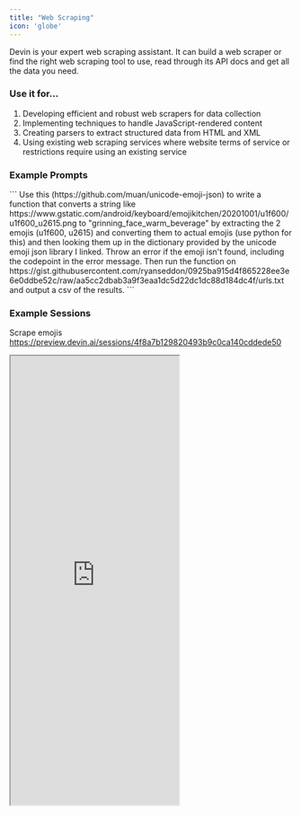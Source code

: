 ```yaml
---
title: "Web Scraping"
icon: 'globe'
---
```


Devin is your expert web scraping assistant. It can build a web scraper or find the right web scraping tool to use, read through its API docs and get all the data you need. 

### Use it for…
1. Developing efficient and robust web scrapers for data collection
2. Implementing techniques to handle JavaScript-rendered content
3. Creating parsers to extract structured data from HTML and XML
4. Using existing web scraping services where website terms of service or restrictions require using an existing service

### Example Prompts

<AccordionGroup>
  <Accordion title="Scrape emojis">
  ```
    Use this (https://github.com/muan/unicode-emoji-json) to write a function that converts a string like https://www.gstatic.com/android/keyboard/emojikitchen/20201001/u1f600/u1f600_u2615.png to "grinning_face_warm_beverage" by extracting the 2 emojis (u1f600, u2615) and converting them to actual emojis (use python for this) and then looking them up in the dictionary provided by the unicode emoji json library I linked. Throw an error if the emoji isn't found, including the codepoint in the error message. Then run the function on https://gist.githubusercontent.com/ryanseddon/0925ba915d4f865228ee3e6e0ddbe52c/raw/aa5cc2dbab3a9f3eaa1dc5d22dc1dc88d184dc4f/urls.txt and output a csv of the results.
  ```
 </Accordion>
</AccordionGroup>

### Example Sessions

Scrape emojis
https://preview.devin.ai/sessions/4f8a7b129820493b9c0ca140cddede50
<iframe src="https://preview.devin.ai/sessions/4f8a7b129820493b9c0ca140cddede50""width="100%" height="800px"> </iframe>
